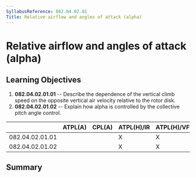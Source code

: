 ```yaml
---
SyllabusReference: 082.04.02.01
Title: Relative airflow and angles of attack (alpha)
---
```


# Relative airflow and angles of attack (alpha)

## Learning Objectives

1.  **082.04.02.01.01** -- Describe the dependence of the vertical climb speed on
    the opposite vertical air velocity relative to the rotor disk.
2.  **082.04.02.01.02** -- Explain how alpha is controlled by the collective
    pitch angle control.

|                 | ATPL(A) | CPL(A) | ATPL(H)/IR | ATPL(H)/VFR | CPL(H) | IR  | CBIR(A) |
| --------------- | ------- | ------ | ---------- | ----------- | ------ | --- | ------- |
| 082.04.02.01.01 |         |        | X          | X           | X      |     |         |
| 082.04.02.01.02 |         |        | X          | X           | X      |     |         |

## Summary
